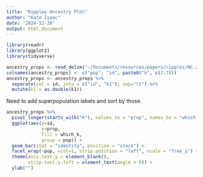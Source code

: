 ```yaml
---
title: "Ripples Ancestry Plot"
author: "Kate Isaac"
date: "2024-12-20"
output: html_document
---
```


```r
library(readr)
library(ggplot2)
library(tidyverse)

ancestry_props <- read_delim("~/Documents/resources/papers/ripples/NC.admixture_results.with_fam.Q", col_names = FALSE, delim=" ")
colnames(ancestry_props) <- c("pop", "id", paste0("k", c(2:7)))
ancestry_props <- ancestry_props %>%
  separate(col = id, into = c("id", "k1"), sep="\t") %>%
  mutate(k1 = as.double(k1))

```
Need to add superpopulation labels and sort by those.


```r
ancestry_props %>% 
  pivot_longer(starts_with("k"), values_to = "prop", names_to = "which_k") %>%
  ggplot(aes(y=id,
             x=prop,
             fill = which_k,
             group = pop)) +
  geom_bar(stat = "identity", position = "stack") +
  facet_wrap(~pop, ncol=1, strip.position = "left", scale = "free_y") +
  theme(axis.text.y = element_blank(),
        strip.text.y.left = element_text(angle = 0)) +
  ylab("")

```